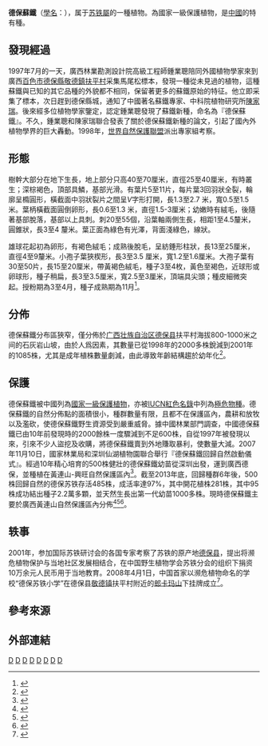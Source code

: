 {{Speciesbox 
| taxon = Cycas debaoensis
| status = CR
| status_system = iucn3.1
| status_ref = <ref name="IUCN">{{IUCN|assessors=Tang, W.|year=2009|id=42038|title=Cycas debaoensis |version=2012.2|downloaded=2013年4月25日}}</ref>
| trend = Decreasing
| image = Cycas debaoensis - Brooklyn Botanic Garden - Brooklyn, NY - DSC07992.JPG
| authority = 
}}
'''德保蘇鐵'''（[[學名|學名]]：''{{lang|la|Cycas debaoensis}}''），属于[[苏铁属|苏铁屬]]的一種植物。為國家一級保護植物，是[[中國|中國]]的特有種。

==發現經過==
1997年7月的一天，廣西林業勘測設計院高級工程師鍾業聰陪同外國植物學家來到廣西[[百色市|百色市]][[德保縣|德保縣]][[敬德鎮|敬德鎮]][[扶平村|扶平村]]采集馬尾松標本，發現一種從未見過的植物，這種蘇鐵與已知的其它品種的外貌都不相同，保留著更多的蘇鐵原始的特征。他立即采集了標本，次日趕到德保縣城，通知了中國著名蘇鐵專家、中科院植物研究所[[陳家瑞|陳家瑞]]。後來經多位植物學家鑒定，認定鍾業聰發現了蘇鐵新種，命名為『德保蘇鐵』。不久，鍾業聰和陳家瑞聯合發表了關於德保蘇鐵新種的論文，引起了國內外植物學界的巨大轟動。1998年，[[世界自然保護聯盟|世界自然保護聯盟]]派出專家組考察。
==形態==
樹幹大部分在地下生長，地上部分只高40至70厘米，直徑25至40厘米，有時叢生；深棕褐色，頂部具鱗，基部光滑。有葉片5至11片，每片葉3回羽狀全裂，輪廓呈橢圓形，橫截面中羽狀裂片之間呈''V''字形打開，長1.3至2.7 米，寬0.5至1.5米。葉柄橫截面圓倒卵形，長0.6至1.3 米，直徑1.5-3厘米；幼嫩時有絨毛，後隨著基部脫落，基部以上具刺。刺20至55個，沿葉軸兩側生長，相距1至4.5釐米，圓錐狀，長3至4 釐米。葉正面為綠色有光澤，背面淺綠色，線狀。

雄球花起初為卵形，有褐色絨毛；成熟後脫毛，呈紡錘形柱狀，長13至25厘米，直徑4至9釐米。小孢子葉狹楔形，長3至3.5 厘米，寬1.2至1.6厘米。大孢子葉有30至50片，長15至20厘米，帶黃褐色絨毛，種子3至4枚，黃色至褐色，近球形或卵球形，種子稍扁，長3至3.5厘米，寬2.5至3厘米，頂端具尖頭；種皮細微突起。授粉期為3至4月，種子成熟期為11月<ref>{{Cite web|title=Cycas debaoensis|url=http://www.iplant.cn/rep/prot/Cycas%20debaoensis|access-date=2021-09-27|publisher=中国珍稀濒危植物信息系统|archive-date=2021-09-27|archive-url=https://web.archive.org/web/20210927024205/http://www.iplant.cn/rep/prot/Cycas%20debaoensis|dead-url=no}}</ref>。

==分佈==
德保蘇鐵分布區狹窄，僅分佈於[[广西壮族自治区|广西壮族自治区]][[德保县|德保县]]扶平村海拔800-1000米之间的石灰岩山坡，由於人爲因素，其數量已從1998年的2000多株銳減到2001年的1085株，尤其是成年植株數量劇減，由此導致年齡結構趨於幼年化<ref>{{Cite web|title=德保蘇鐵|url=http://www.zwbk.org/zh-tw/Lemma_Show/256543.aspx|access-date=2013-04-25|publisher=中文百科在線|archive-url=https://web.archive.org/web/20150206124504/http://www.zwbk.org/zh-tw/Lemma_Show/256543.aspx|archive-date=2015-02-06|dead-url=yes}}</ref>。

==保護==
德保蘇鐵被中國列為[[国家重点保护野生植物名录|國家一級保護植物]]，亦被[[國際自然保護聯盟瀕危物種紅色名錄|IUCN紅色名錄]]中列為[[極危物種|極危物種]]。德保蘇鐵的自然分佈點的面積很小，種群數量有限，且都不在保護區內，農耕和放牧以及濫砍，使德保蘇鐵野生資源受到嚴重威脅。據中國林業部門調查，中國德保蘇鐵已由10年前發現時的2000餘株一度驟減到不足600株，自從1997年被發現以來，引來不少人盜挖及收購，將德保蘇鐵賣到外地賺取暴利，使數量大減。2007年11月10日，國家林業局和深圳仙湖植物園聯合舉行『德保蘇鐵回歸自然啟動儀式』。經過10年精心培育的500株健壯的德保蘇鐵幼苗從深圳出發，運到廣西德保，並種植在黃連山-興旺自然保護區內<ref>{{Cite web|title=國家林業局德保蘇鐵回歸自然項目啟動|url=http://www.gx.xinhuanet.com/misc/2007-11/12/content_11641214.htm|access-date=2013-04-25|date=2007-11-12|publisher=新华网|archive-url=https://web.archive.org/web/20150206122917/http://www.gx.xinhuanet.com/misc/2007-11/12/content_11641214.htm|archive-date=2015-02-06|dead-url=no}}</ref>。截至2013年底，回歸種群6年後，500株回歸自然的德保苏铁存活485株，成活率達97%，其中開花植株281株，其中95株成功結出種子2.2萬多顆，並天然生長出第一代幼苗1000多株。現時德保蘇鐵主要於廣西黃連山自然保護區內分佈<ref>{{Cite web|title=广西德保苏铁成功回归自然|url=http://gx.people.com.cn/n/2014/0529/c179430-21315493.html|access-date=2021-09-27|date=2014-05-29|publisher=人民网|archive-url=https://web.archive.org/web/20150206123010/http://gx.people.com.cn/n/2014/0529/c179430-21315493.html|archive-date=2015-02-06}}</ref><ref>{{Cite web|title=仙湖繁育德保苏铁成功回归自然|url=http://sztqb.sznews.com/html/2014-06/04/content_2896322.htm|access-date=2021-09-27|date=2014-06-04|publisher=深圳特区报|archive-url=https://web.archive.org/web/20150206125025/http://sztqb.sznews.com/html/2014-06/04/content_2896322.htm|archive-date=2015-02-06}}</ref><ref>{{Cite web|title=珍稀德保苏铁返乡：中国首次“植物回归”|url=http://www.chla.com.cn/htm/2008/0407/7803.html|access-date=2021-09-27|date=2008-04-07|publisher=中国风景园林网|archive-date=2021-09-27|archive-url=https://web.archive.org/web/20210927024228/http://www.chla.com.cn/htm/2008/0407/7803.html|dead-url=no}}</ref>。

== 轶事 ==
2001年，参加国际苏铁研讨会的各国专家考察了苏铁的原产地[[德保县|德保县]]，提出将濒危植物保护与当地社区发展相结合，在中国野生植物学会苏铁分会的组织下捐资10万余元人民币用于当地教育。2008年4月1日，中国首家以濒危植物命名的学校“德保苏铁小学”在德保县[[敬德镇|敬德镇]]扶平村附近的[[郎卡玛山|郎卡玛山]]下挂牌成立<ref>{{Cite web|title=绿色教育进乡村 “苏铁小学”现身德保|url=http://news.gxnews.com.cn/staticpages/20080711/newgx48769bec-1565182.shtml|access-date=2021-09-27|date=2008-07-11|publisher=广西新闻网|archive-date=2021-09-27|archive-url=https://web.archive.org/web/20210927024213/http://news.gxnews.com.cn/staticpages/20080711/newgx48769bec-1565182.shtml|dead-url=no}}</ref>。

==參考來源==
{{reflist}}
==外部連結==
{{taxonbar}}
[[Category:苏铁属|D]]
[[Category:孑遗植物|D]]
[[Category:雌雄異株植物|D]]
[[Category:观赏植物|D]]
[[Category:观叶植物|D]]
[[Category:植物保護|D]]
[[Category:中国国家一级保护植物|D]]
[[Category:中國特有植物|D]]